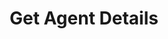 ---
title: "Get Agent Details"
description: "Retrieve detailed information about a specific agent by ID"
openapi: get /api/agents/{agentId}
---